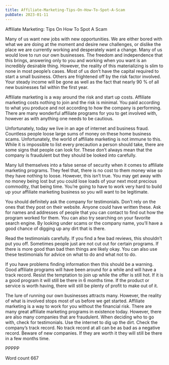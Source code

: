 ```yaml
---
title: Affiliate-Marketing-Tips-On-How-To-Spot-A-Scam
pubDate: 2023-01-11
---
```


Affiliate Marketing: Tips On How To Spot A Scam

Many of us want new jobs with new opportunities. We are either bored with what we are doing at the moment and desire new challenges, or dislike the place we are currently working and desperately want a change. Many of us would love to run our own businesses. The freedom and independence that this brings, answering only to you and working when you want is an incredibly desirable thing. However, the reality of this materializing is slim to none in most people’s cases. Most of us don’t have the capital required to start a small business. Others are frightened off by the risk factor involved. Your steady income will be gone as well as the fact that nearly 90 % of all new businesses fail within the first year.

Affiliate marketing is a way around the risk and start up costs. Affiliate marketing costs nothing to join and the risk is minimal. You paid according to what you produce and not according to how the company is performing. There are many wonderful affiliate programs for you to get involved with, however as with anything one needs to be cautious.

Unfortunately, today we live in an age of internet and business fraud. Countless people loose large sums of money on these home business scams. Unfortunately, the world of affiliate marketing is not immune to this. While it is impossible to list every precaution a person should take, there are some signs that people can look for. These don’t always mean that the company is fraudulent but they should be looked into carefully.

Many lull themselves into a false sense of security when it comes to affiliate marketing programs. They feel that, there is no cost to them money wise so they have nothing to loose. However, this isn’t true. You may get away with no money being lost but you could lose loads of your next most precious commodity, that being time. You’re going to have to work very hard to build up your affiliate marketing business so you will want to be legitimate.

You should definitely ask the company for testimonials. Don’t rely on the ones that they post on their website. Anyone could have written these. Ask for names and addresses of people that you can contact to find out how the program worked for them. You can also try searching on your favorite search engine. By looking under scams or the company name, you’ll have a good chance of digging up any dirt that is there.

Read the testimonials carefully. If you find a few bad reviews, this shouldn’t put you off. Sometimes people just are not cut out for certain programs. If there is more good than bad then things are likely okay. You can also use these testimonials for advice on what to do and what not to do.

If you have problems finding information then this should be a warning. Good affiliate programs will have been around for a while and will have a track record. Resist the temptation to join up while the offer is still hot. If it is a good program it will still be there in 6 months time. If the product or service is worth having, there will still be plenty of profit to make out of it.

The lure of running our own businesses attracts many. However, the reality of what is involved stops most of us before we get started. Affiliate marketing is a way to work for you without the financial risk. There are many great affiliate marketing programs in existence today. However, there are also many companies that are fraudulent. When deciding who to go with, check for testimonials. Use the internet to dig up the dirt. Check the company’s track record. No track record at all can be as bad as a negative record. Beware of new companies. If they are worth it they will still be there in a few months time.

PPPPP

Word count 667